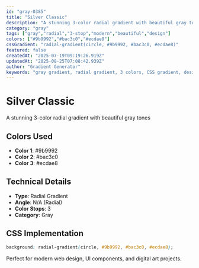```yaml
---
id: "gray-0385"
title: "Silver Classic"
description: "A stunning 3-color radial gradient with beautiful gray tones"
category: "gray"
tags: ["gray","radial","3-stop","modern","beautiful","design"]
colors: ["#9b9992","#bac3c0","#ecdae8"]
cssGradient: "radial-gradient(circle, #9b9992, #bac3c0, #ecdae8)"
featured: false
createdAt: "2025-07-19T09:19:26.919Z"
updatedAt: "2025-08-25T07:08:42.939Z"
author: "Gradient Generator"
keywords: "gray gradient, radial gradient, 3 colors, CSS gradient, design, #9b9992, #bac3c0, #ecdae8"
---
```


# Silver Classic

A stunning 3-color radial gradient with beautiful gray tones

## Colors Used
- **Color 1**: #9b9992
- **Color 2**: #bac3c0
- **Color 3**: #ecdae8

## Technical Details
- **Type**: Radial Gradient
- **Angle**: N/A (Radial)
- **Color Stops**: 3
- **Category**: Gray

## CSS Implementation
```css
background: radial-gradient(circle, #9b9992, #bac3c0, #ecdae8);
```

Perfect for modern web design, UI components, and digital art projects.
